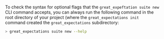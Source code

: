 
To check the syntax for optional flags that the `great_expeftation suite new` CLI command accepts, you can always run the following command in the root directory of your project (where the `great_expectations init` command created the `great_expectations` subdirectory:

```bash title="Terminal input"
> great_expectations suite new --help
```